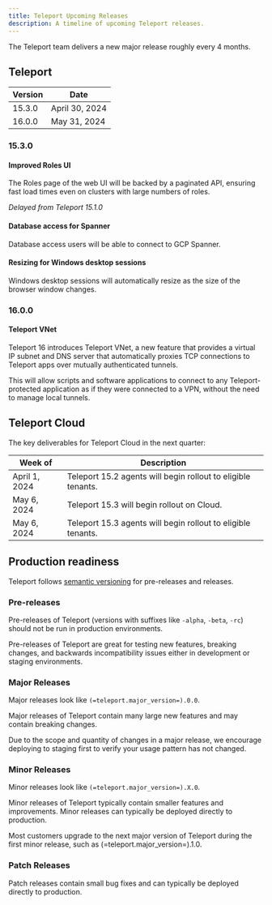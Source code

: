 ```yaml
---
title: Teleport Upcoming Releases
description: A timeline of upcoming Teleport releases.
---
```


The Teleport team delivers a new major release roughly every 4 months.

## Teleport

| Version | Date            |
|---------|-----------------|
| 15.3.0  | April 30, 2024  |
| 16.0.0  | May 31, 2024    |

### 15.3.0

#### Improved Roles UI

The Roles page of the web UI will be backed by a paginated API, ensuring fast
load times even on clusters with large numbers of roles.

*Delayed from Teleport 15.1.0*

#### Database access for Spanner

Database access users will be able to connect to GCP Spanner.

#### Resizing for Windows desktop sessions

Windows desktop sessions will automatically resize as the size of the browser
window changes.

### 16.0.0

#### Teleport VNet

Teleport 16 introduces Teleport VNet, a new feature that provides a virtual IP
subnet and DNS server that automatically proxies TCP connections to Teleport
apps over mutually authenticated tunnels.

This will allow scripts and software applications to connect to any
Teleport-protected application as if they were connected to a VPN, without the
need to manage local tunnels.

## Teleport Cloud

The key deliverables for Teleport Cloud in the next quarter:

| Week of       | Description                                                  |
|---------------|--------------------------------------------------------------|
| April 1, 2024 | Teleport 15.2 agents will begin rollout to eligible tenants. |
| May 6, 2024   | Teleport 15.3 will begin rollout on Cloud.                   |
| May 6, 2024   | Teleport 15.3 agents will begin rollout to eligible tenants. |

## Production readiness

Teleport follows [semantic versioning](https://semver.org) for pre-releases and
releases.

### Pre-releases

Pre-releases of Teleport (versions with suffixes like `-alpha`, `-beta`, `-rc`)
should not be run in production environments.

Pre-releases of Teleport are great for testing new features, breaking changes,
and backwards incompatibility issues either in development or staging
environments.

### Major Releases

Major releases look like `(=teleport.major_version=).0.0`.

Major releases of Teleport contain many large new features and may contain
breaking changes.

Due to the scope and quantity of changes in a major release, we encourage
deploying to staging first to verify your usage pattern has not changed.

### Minor Releases

Minor releases look like `(=teleport.major_version=).X.0`.

Minor releases of Teleport typically contain smaller features and improvements.
Minor releases can typically be deployed directly to production.

Most customers upgrade to the next major version of Teleport during the first
minor release, such as (=teleport.major_version=).1.0.

### Patch Releases

Patch releases contain small bug fixes and can typically be deployed directly
to production.
